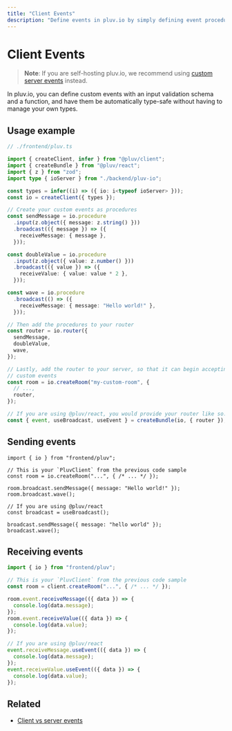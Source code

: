 ```yaml
---
title: "Client Events"
description: "Define events in pluv.io by simply defining event procedures as JavaScript functions"
---
```


# Client Events

> **Note**: If you are self-hosting pluv.io, we recommend using [custom server events](/docs/custom-events/server-events) instead.

In pluv.io, you can define custom events with an input validation schema and a function, and have them be automatically type-safe without having to manage your own types.

## Usage example

```ts
// ./frontend/pluv.ts

import { createClient, infer } from "@pluv/client";
import { createBundle } from "@pluv/react";
import { z } from "zod";
import type { ioServer } from "./backend/pluv-io";

const types = infer((i) => ({ io: i<typeof ioServer> }));
const io = createClient({ types });

// Create your custom events as procedures
const sendMessage = io.procedure
  .input(z.object({ message: z.string() }))
  .broadcast(({ message }) => ({
    receiveMessage: { message },
  }));

const doubleValue = io.procedure
  .input(z.object({ value: z.number() }))
  .broadcast(({ value }) => ({
    receiveValue: { value: value * 2 },
  }));

const wave = io.procedure
  .broadcast(() => ({
    receiveMessage: { message: "Hello world!" },
  }));

// Then add the procedures to your router
const router = io.router({
  sendMessage,
  doubleValue,
  wave,
});

// Lastly, add the router to your server, so that it can begin accepting
// custom events
const room = io.createRoom("my-custom-room", {
  // ...,
  router,
});

// If you are using @pluv/react, you would provide your router like so:
const { event, useBroadcast, useEvent } = createBundle(io, { router });
```

## Sending events

```tsx
import { io } from "frontend/pluv";

// This is your `PluvClient` from the previous code sample
const room = io.createRoom("...", { /* ... */ });

room.broadcast.sendMessage({ message: "Hello world!" });
room.broadcast.wave();

// If you are using @pluv/react
const broadcast = useBroadcast();

broadcast.sendMessage({ message: "hello world" });
broadcast.wave();
```

## Receiving events

```ts
import { io } from "frontend/pluv";

// This is your `PluvClient` from the previous code sample
const room = client.createRoom("...", { /* ... */ });

room.event.receiveMessage(({ data }) => {
  console.log(data.message);
});
room.event.receiveValue(({ data }) => {
  console.log(data.value);
});

// If you are using @pluv/react
event.receiveMessage.useEvent(({ data }) => {
  console.log(data.message);
});
event.receiveValue.useEvent(({ data }) => {
  console.log(data.value);
});
```

## Related

* [Client vs server events](/docs/custom-events/client-vs-server-events)
